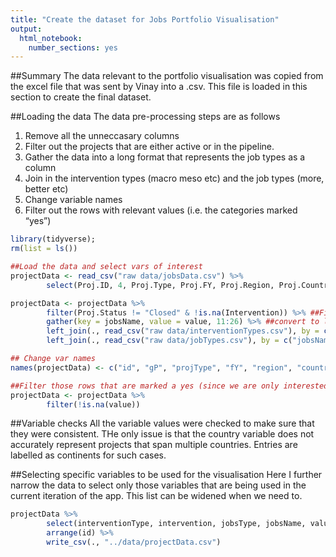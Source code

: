 ```yaml
---
title: "Create the dataset for Jobs Portfolio Visualisation"
output: 
  html_notebook: 
    number_sections: yes
---
```

##Summary
The data relevant to the portfolio visualisation was copied from the excel file that was sent by Vinay into a .csv. This file is loaded in this section to create the final dataset.

##Loading the data
The data pre-processing steps are as follows

1. Remove all the unneccasary columns
2. Filter out the projects that are either active or in the pipeline.
3. Gather the data into a long format that represents the job types as a column
4. Join in the intervention types (macro meso etc) and the job types (more, better etc)
5. Change variable names
6. Filter out the rows with relevant values (i.e. the categories marked "yes")

```r
library(tidyverse);
rm(list = ls())

##Load the data and select vars of interest
projectData <- read_csv("raw data/jobsData.csv") %>% 
        select(Proj.ID, 4, Proj.Type, Proj.FY, Proj.Region, Proj.Country, 10, Proj.Product_Line, Proj.Status, 227:243) 

projectData <- projectData %>% 
        filter(Proj.Status != "Closed" & !is.na(Intervention)) %>% ##Filter out projects that miss intervention tags and those that are either active or in the pipeline
        gather(key = jobsName, value = value, 11:26) %>% ##convert to long format
        left_join(., read_csv("raw data/interventionTypes.csv"), by = c("Intervention")) %>% 
        left_join(., read_csv("raw data/jobTypes.csv"), by = c("jobsName"))

## Change var names
names(projectData) <- c("id", "gP", "projType", "fY", "region", "country", "countryType", "productLine", "status", "intervention", "jobsName", "value", "interventionType", "jobsType")

##Filter those rows that are marked a yes (since we are only interested in the counts of yes for each cell)
projectData <- projectData %>% 
        filter(!is.na(value))
```

##Variable checks
All the variable values were checked to make sure that they were consistent. THe only issue is that the country variable does not accurately represent projects that span multiple countries. Entries are labelled as continents for such cases.

##Selecting specific variables to be used for the visualisation
Here I further narrow the data to select only those variables that are being used in the current iteration of the app. This list can be widened when we need to.

```r
projectData %>% 
        select(interventionType, intervention, jobsType, jobsName, value, id, region, country, gP, status) %>% 
        arrange(id) %>% 
        write_csv(., "../data/projectData.csv")

```


